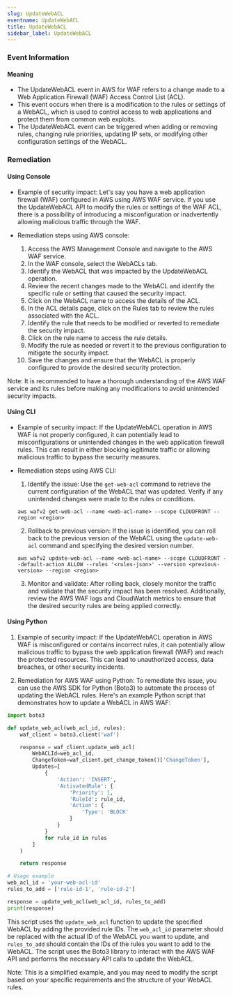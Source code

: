 ```yaml
--- 
slug: UpdateWebACL
eventname: UpdateWebACL
title: UpdateWebACL
sidebar_label: UpdateWebACL
---
```

                       
### Event Information

#### Meaning

- The UpdateWebACL event in AWS for WAF refers to a change made to a Web Application Firewall (WAF) Access Control List (ACL).
- This event occurs when there is a modification to the rules or settings of a WebACL, which is used to control access to web applications and protect them from common web exploits.
- The UpdateWebACL event can be triggered when adding or removing rules, changing rule priorities, updating IP sets, or modifying other configuration settings of the WebACL.

### Remediation

#### Using Console

- Example of security impact: Let's say you have a web application firewall (WAF) configured in AWS using AWS WAF service. If you use the UpdateWebACL API to modify the rules or settings of the WAF ACL, there is a possibility of introducing a misconfiguration or inadvertently allowing malicious traffic through the WAF.

- Remediation steps using AWS console:
  1. Access the AWS Management Console and navigate to the AWS WAF service.
  2. In the WAF console, select the WebACLs tab.
  3. Identify the WebACL that was impacted by the UpdateWebACL operation.
  4. Review the recent changes made to the WebACL and identify the specific rule or setting that caused the security impact.
  5. Click on the WebACL name to access the details of the ACL.
  6. In the ACL details page, click on the Rules tab to review the rules associated with the ACL.
  7. Identify the rule that needs to be modified or reverted to remediate the security impact.
  8. Click on the rule name to access the rule details.
  9. Modify the rule as needed or revert it to the previous configuration to mitigate the security impact.
  10. Save the changes and ensure that the WebACL is properly configured to provide the desired security protection.

Note: It is recommended to have a thorough understanding of the AWS WAF service and its rules before making any modifications to avoid unintended security impacts.

#### Using CLI

- Example of security impact: If the UpdateWebACL operation in AWS WAF is not properly configured, it can potentially lead to misconfigurations or unintended changes in the web application firewall rules. This can result in either blocking legitimate traffic or allowing malicious traffic to bypass the security measures.

- Remediation steps using AWS CLI:
  1. Identify the issue: Use the `get-web-acl` command to retrieve the current configuration of the WebACL that was updated. Verify if any unintended changes were made to the rules or conditions.
  ```
  aws wafv2 get-web-acl --name <web-acl-name> --scope CLOUDFRONT --region <region>
  ```

  2. Rollback to previous version: If the issue is identified, you can roll back to the previous version of the WebACL using the `update-web-acl` command and specifying the desired version number.
  ```
  aws wafv2 update-web-acl --name <web-acl-name> --scope CLOUDFRONT --default-action ALLOW --rules '<rules-json>' --version <previous-version> --region <region>
  ```

  3. Monitor and validate: After rolling back, closely monitor the traffic and validate that the security impact has been resolved. Additionally, review the AWS WAF logs and CloudWatch metrics to ensure that the desired security rules are being applied correctly.


#### Using Python

1. Example of security impact: If the UpdateWebACL operation in AWS WAF is misconfigured or contains incorrect rules, it can potentially allow malicious traffic to bypass the web application firewall (WAF) and reach the protected resources. This can lead to unauthorized access, data breaches, or other security incidents.

2. Remediation for AWS WAF using Python: To remediate this issue, you can use the AWS SDK for Python (Boto3) to automate the process of updating the WebACL rules. Here's an example Python script that demonstrates how to update a WebACL in AWS WAF:

```python
import boto3

def update_web_acl(web_acl_id, rules):
    waf_client = boto3.client('waf')

    response = waf_client.update_web_acl(
        WebACLId=web_acl_id,
        ChangeToken=waf_client.get_change_token()['ChangeToken'],
        Updates=[
            {
                'Action': 'INSERT',
                'ActivatedRule': {
                    'Priority': 1,
                    'RuleId': rule_id,
                    'Action': {
                        'Type': 'BLOCK'
                    }
                }
            }
            for rule_id in rules
        ]
    )

    return response

# Usage example
web_acl_id = 'your-web-acl-id'
rules_to_add = ['rule-id-1', 'rule-id-2']

response = update_web_acl(web_acl_id, rules_to_add)
print(response)
```

This script uses the `update_web_acl` function to update the specified WebACL by adding the provided rule IDs. The `web_acl_id` parameter should be replaced with the actual ID of the WebACL you want to update, and `rules_to_add` should contain the IDs of the rules you want to add to the WebACL. The script uses the Boto3 library to interact with the AWS WAF API and performs the necessary API calls to update the WebACL.

Note: This is a simplified example, and you may need to modify the script based on your specific requirements and the structure of your WebACL rules.


 
